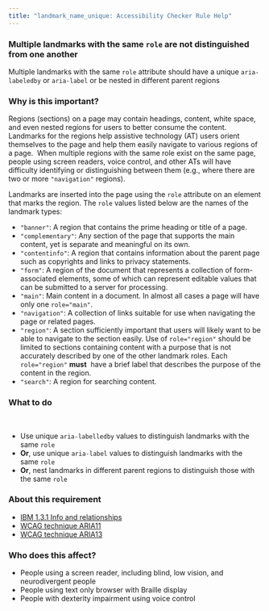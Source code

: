 ```yaml
---
title: "landmark_name_unique: Accessibility Checker Rule Help"
---
```


<div className="toolHelp">
<Row>
<Column colLg={16} colMd={8} colSm={4} className="toolHead">

### Multiple landmarks with the same `role` are not distinguished from one another

<div id="locLevel"></div>

Multiple landmarks with the same `role` attribute should have a unique `aria-labeledby` or `aria-label` or be nested in different parent regions

</Column>
</Row>
<Row>
<Column colLg={11} colMd={5} colSm={4} className="toolMain">

### Why is this important?

Regions (sections) on a page may contain headings, content, white space, and even nested regions for users to better consume the content. 
Landmarks for the regions help assistive technology (AT) users orient themselves to the page and help them easily navigate to various regions of a page. 
When multiple regions with the same role exist on the same page, people using screen readers, voice control, 
and other ATs will have difficulty identifying or distinguishing between them 
(e.g., where there are two or more `"navigation"` regions).

Landmarks are inserted into the page using the `role` attribute on an element that marks the region. 
The `role` values listed below are the names of the landmark types:
  
* `"banner"`: A region that contains the prime heading or title of a page.
* `"complementary"`: Any section of the page that supports the main content, yet is separate and meaningful on its own.
* `"contentinfo"`: A region that contains information about the parent page such as copyrights and links to privacy statements.
* `"form"`: A region of the document that represents a collection of form-associated elements, some of which can represent editable values that can be submitted to a server for processing.
* `"main"`: Main content in a document. In almost all cases a page will have only one `role="main"`.
* `"navigation"`: A collection of links suitable for use when navigating the page or related pages.
* `"region"`: A section sufficiently important that users will likely want to be able to navigate to the section easily. Use of `role="region"` should be limited to sections containing content with a purpose that is not accurately described by one of the other landmark roles. Each `role="region"` **must**  have a brief label that describes the purpose of the content in the region.
* `"search"`: A region for searching content.

<div id="locSnippet"></div>

### What to do
  
* Use unique `aria-labelledby` values to distinguish landmarks with the same `role`
* **Or**, use unique `aria-label` values to distinguish landmarks with the same `role`
* **Or**, nest landmarks in different parent regions to distinguish those with the same `role`


</Column>
<Column colLg={5} colMd={3} colSm={4} className="toolLeft">

### About this requirement

* [IBM 1.3.1 Info and relationships](https://www.ibm.com/able/requirements/requirements/#1_3_1)
* [WCAG technique ARIA11](https://www.w3.org/WAI/WCAG21/Techniques/aria/ARIA11)
* [WCAG technique ARIA13](https://www.w3.org/WAI/WCAG21/Techniques/aria/ARIA13)

### Who does this affect?

* People using a screen reader, including blind, low vision, and neurodivergent people
* People using text only browser with Braille display
* People with dexterity impairment using voice control
 
</Column>
</Row>
</div>

